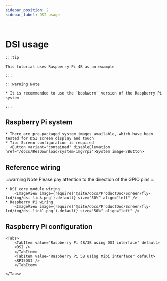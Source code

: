 ```yaml
---
sidebar_position: 2
sidebar_label: DSI usage

---
```










# DSI usage

    :::tip

    This tutorial uses Raspberry Pi 4B as an example

    :::

    :::warning Note

    * It is recommended to use the `bookworm` version of the Raspberry Pi system

    :::

## Raspberry Pi system
    * There are pre-packaged system images available, which have been tested for DSI screen display and touch
    * Tip: Screen configuration is required
      <Button variant="contained" disableElevation href="/docs/ResDownload/system-img/rpi">System image</Button>

## Reference wiring

:::warning Note
Please pay attention to the direction of the GPIO pins
:::


    * DSI core module wiring
        <ImageView image={require('@site/docs/ProductDoc/Screen/fly-lcd/img/dsi-link.png').default} size="50%" align="left" />
    * Raspberry Pi wiring
        <ImageView image={require('@site/docs/ProductDoc/Screen/fly-lcd/img/dsi-link1.png').default} size="50%" align="left" />

## Raspberry Pi configuration

    <Tabs>
        <TabItem value="Raspberry Pi 4B/3B using DSI interface" default>
        <DSI />
        </TabItem>
        <TabItem value="Raspberry Pi 5B using Mipi interface" default>
        <RPI5DSI />
        </TabItem>

    </Tabs>